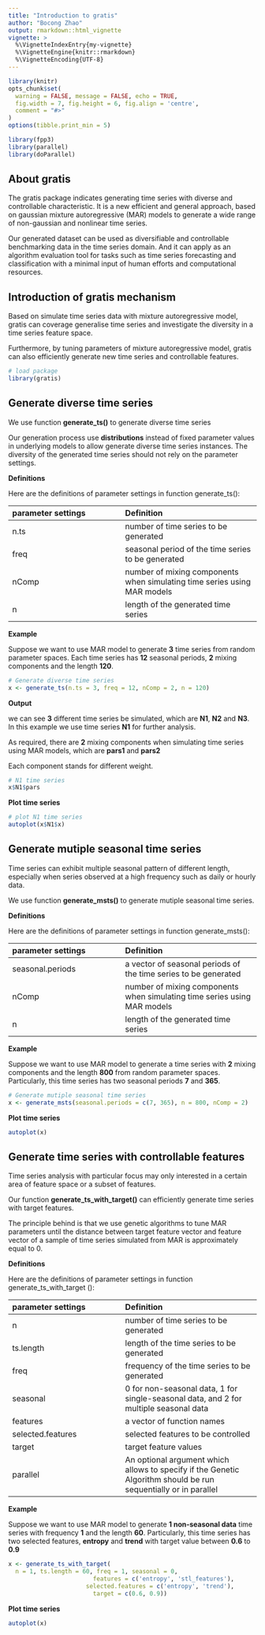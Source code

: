```yaml
---
title: "Introduction to gratis"
author: "Bocong Zhao"
output: rmarkdown::html_vignette
vignette: >
  %\VignetteIndexEntry{my-vignette}
  %\VignetteEngine{knitr::rmarkdown}
  %\VignetteEncoding{UTF-8}
---
```


```r
library(knitr)
opts_chunk$set(
  warning = FALSE, message = FALSE, echo = TRUE,
  fig.width = 7, fig.height = 6, fig.align = 'centre',
  comment = "#>"
)
options(tibble.print_min = 5)
```

```r
library(fpp3)
library(parallel)
library(doParallel)
```

## About gratis

The gratis package indicates generating time series with diverse and controllable characteristic. It is a new efficient and general approach, based on gaussian mixture autoregressive (MAR) models to generate a wide range of non-gaussian and nonlinear time series. 

Our generated dataset can be used as diversifiable and controllable benchmarking data in the time series domain. And it can apply as an algorithm evaluation tool for tasks such as time series forecasting and classification with a minimal input of human efforts and computational resources. 

## Introduction of gratis mechanism

Based on simulate time series data with mixture autoregressive model, gratis can coverage generalise time series and investigate the diversity in a time series feature space. 

Furthermore, by tuning parameters of mixture autoregressive model, gratis can also efficiently generate new time series and controllable features. 

```r
# load package
library(gratis)
```

## Generate diverse time series

We use function **generate_ts()** to generate diverse time series

Our generation process use **distributions** instead of fixed parameter values in underlying models to allow generate diverse time series instances. The diversity of the generated time series should not rely on the parameter settings.

**Definitions**

Here are the definitions of parameter settings in function generate_ts():

|parameter settings | Definition|
|:----|:-----|
|n.ts | number of time series to be generated|
|freq |seasonal period of the time series to be generated|
|nComp|number of mixing components when simulating time series using MAR models|
|n    |length of the generated time series|

**Example**

Suppose we want to use MAR model to generate **3** time series from random parameter spaces. Each time series has **12** seasonal periods, **2** mixing components and the length **120**. 

```r
# Generate diverse time series
x <- generate_ts(n.ts = 3, freq = 12, nComp = 2, n = 120)
```

**Output**

we can see **3** different time series be simulated, which are **N1**, **N2** and **N3**. In this example we use time series **N1** for further analysis.

As required, there are **2** mixing components when simulating time series using MAR models, which are **pars1** and **pars2**

Each component stands for different weight.

```r
# N1 time series 
x$N1$pars 
```

**Plot time series**
```r
# plot N1 time series 
autoplot(x$N1$x)
```

## Generate mutiple seasonal time series

Time series can exhibit multiple seasonal pattern of different length, especially when series observed at a high frequency such as daily or hourly data.

We use function **generate_msts()** to generate mutiple seasonal time series.

**Definitions**

Here are the definitions of parameter settings in function generate_msts():

|parameter settings | Definition|
|:----|:-----|
|seasonal.periods | a vector of seasonal periods of the time series to be generated|
|nComp|number of mixing components when simulating time series using MAR models|
|n    |length of the generated time series|

**Example**

Suppose we want to use MAR model to generate a time series with **2** mixing components and the length **800** from random parameter spaces. Particularly, this time series has two seasonal periods **7** and **365**.

```r
# Generate mutiple seasonal time series
x <- generate_msts(seasonal.periods = c(7, 365), n = 800, nComp = 2)
```

**Plot time series**

```r
autoplot(x)
```

## Generate time series with controllable features

Time series analysis with particular focus may only interested in a certain area of feature space or a subset of features. 

Our function **generate_ts_with_target()** can efficiently generate time series with target features.  

The principle behind is that we use genetic algorithms to tune MAR parameters until the distance between target feature vector and feature vector of a sample of time series simulated from MAR is approximately equal to 0. 

**Definitions**

Here are the definitions of parameter settings in function generate_ts_with_target ():

|parameter settings | Definition|
|:----|:-----|
|n    |number of time series to be generated|
|ts.length|length of the time series to be generated|
|freq|frequency of the time series to be generated|
|seasonal|0 for non-seasonal data, 1 for single-seasonal data, and 2 for multiple seasonal data|
|features|a vector of function names|
|selected.features|selected features to be controlled|
|target|target feature values|
|parallel|An optional argument which allows to specify if the Genetic Algorithm should be run sequentially or in parallel|

**Example**

Suppose we want to use MAR model to generate **1 non-seasonal data** time series with frequency **1** and the length **60**. Particularly, this time series has two selected features, **entropy** and **trend** with target value between **0.6** to **0.9**

```r
x <- generate_ts_with_target(
  n = 1, ts.length = 60, freq = 1, seasonal = 0,
                        features = c('entropy', 'stl_features'),
                      selected.features = c('entropy', 'trend'),
                        target = c(0.6, 0.9))
```

**Plot time series**

```r
autoplot(x)
```

